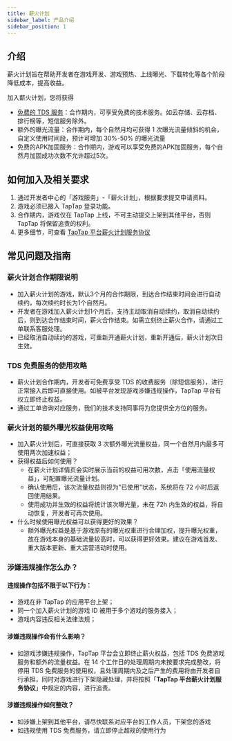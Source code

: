 ```yaml
---
title: 薪火计划
sidebar_label: 产品介绍
sidebar_position: 1
---
```


## 介绍

薪火计划旨在帮助开发者在游戏开发、游戏预热、上线曝光、下载转化等各个阶段降低成本，提高收益。

加入薪火计划，您将获得

- [免费的 TDS 服务](/sdk/)：合作期内，可享受免费的技术服务。如云存储、云存档、排行榜等，短信服务除外。
- 额外的曝光流量：合作期内，每个自然月均可获得 1 次曝光流量倾斜的机会，自定义使用时间段，预计可增加 30%-50% 的曝光流量
- 免费的APK加固服务：合作期内，游戏可以享受免费的APK加固服务，每个自然月加固成功次数不允许超过5次。

## 如何加入及相关要求

1. 通过开发者中心的「游戏服务」-「薪火计划」，根据要求提交申请资料。
2. 游戏必须已接入 TapTap 登录功能。
3. 合作期内，游戏仅在 TapTap 上线，不可主动提交上架到其他平台，否则 TapTap 将保留追责的权利。
4. 更多细节，可查看 [TapTap 平台薪火计划服务协议](/sdk/fire-test/fire-service-doc/)

## 常见问题及指南

### 薪火计划合作期限说明

- 加入薪火计划的游戏，默认3个月的合作期限，到达合作结束时间会进行自动续约，每次续约时长为1个自然月。
- 开发者在游戏加入薪火计划1个月后，支持主动取消自动续约，取消自动续约后，则到达合作结束时间，薪火合作结束。如需立刻终止薪火合作，请通过工单联系客服处理。
- 已经取消自动续约的游戏，可重新开通薪火计划，重新开通后，薪火计划次日生效。

### TDS 免费服务的使用攻略

- 薪火计划合作期内，开发者可免费享受 TDS 的收费服务（除短信服务），进行正常接入后即可直接使用。如被平台发现游戏涉嫌违规操作，TapTap 平台有权立即终止权益。
- 通过工单咨询对应服务，我们的技术支持同事将为您提供全方位的服务。

### 薪火计划的额外曝光权益使用攻略

- 加入薪火计划后，可直接获取 3 次额外曝光流量权益，同一个自然月内最多可使用两次加速权益；
- 获得权益后如何使用？
  - 在薪火计划详情页会实时展示当前的权益可用次数，点击「使用流量权益」，可配置曝光流量计划。
  - 确认使用后，该次流量权益则视为"已使用"状态，系统将在 72 小时后返回使用结果。
  - 使用成功并生效的权益将统计该次曝光量，未在 72h 内生效的权益，将自动恢复，开发者可再次使用。
- 什么时候使用曝光权益可以获得更好的效果？
  - 额外曝光权益是基于游戏原有的曝光权重进行合理加权，提升曝光权重，故在游戏本身的基础流量较高时，可以获得更好效果。建议在游戏首发、重大版本更新、重大运营活动时使用。

### 涉嫌违规操作怎么办？

#### 违规操作包括不限于以下行为：

- 游戏在非 TapTap 的应用平台上架；
- 同一个加入薪火计划的游戏 ID 被用于多个游戏的服务接入；
- 游戏内容违反相关法律法规；

#### 涉嫌违规操作会有什么影响？

- 如游戏涉嫌违规操作，TapTap 平台会立即终止薪火权益，包括 TDS 免费游戏服务和额外的流量权益。在 14 个工作日的处理周期内未按要求完成整改，将停用 TDS 免费服务的使用权，且处理周期内及之后产生的费用将由开发者自行承担，同时对游戏进行下架隐藏处理，并将按照「**TapTap 平台薪火计划服务协议**」中规定的内容，进行追责。

#### 涉嫌违规操作如何整改？

- 如涉嫌上架到其他平台，请尽快联系对应平台的工作人员，下架您的游戏
- 如违规使用 TDS 免费服务，请立即停止超规的使用行为
